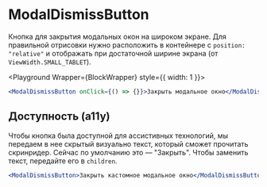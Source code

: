 <Overview>

# ModalDismissButton

Кнопка для закрытия модальных окон на широком экране.
Для правильной отрисовки нужно расположить в контейнере с `position: "relative"` и отображать при достаточной ширине экрана
(от `ViewWidth.SMALL_TABLET`).

</Overview>


<Playground Wrapper={BlockWrapper} style={{ width: 1 }}>
  ```jsx
  <ModalDismissButton onClick={() => {}}>Закрыть модальное окно</ModalDismissButton>
  ```
</Playground>

## Доступность (a11y)

Чтобы кнопка была доступной для ассистивных технологий, мы передаем в нее скрытый визуально текст,
который сможет прочитать скринридер. Сейчас по умолчанию это — "Закрыть".
Чтобы заменить текст, передайте его в `children`.

```jsx
<ModalDismissButton>Закрыть кастомное модальное окно</ModalDismissButton>
```

